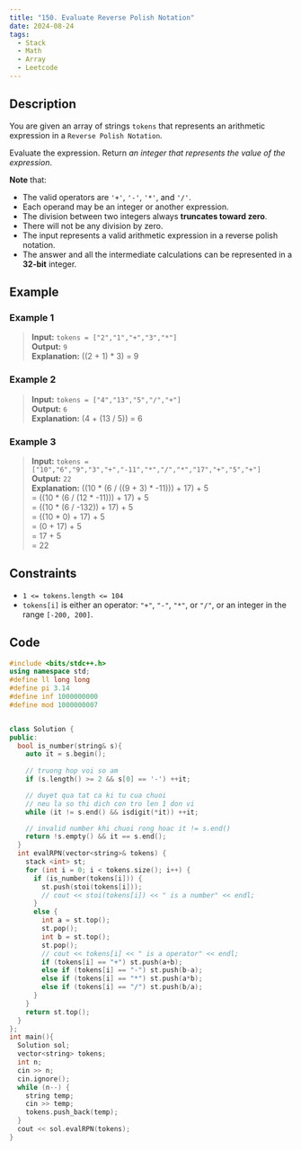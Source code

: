 ```yaml
---
title: "150. Evaluate Reverse Polish Notation"
date: 2024-08-24
tags:
  - Stack
  - Math
  - Array
  - Leetcode
---
```

## Description

You are given an array of strings `tokens` that represents an arithmetic expression in a `Reverse Polish Notation`.

Evaluate the expression. Return *an integer that represents the value of the expression*.

**Note** that:
- The valid operators are `'+'`, `'-'`, `'*'`, and `'/'`.
- Each operand may be an integer or another expression.
- The division between two integers always **truncates toward zero**.
- There will not be any division by zero.
- The input represents a valid arithmetic expression in a reverse polish notation.
- The answer and all the intermediate calculations can be represented in a **32-bit** integer.

## Example

### Example 1

> **Input:** `tokens = ["2","1","+","3","*"]`
<br/> **Output:** `9`
<br/> **Explanation:** ((2 + 1) * 3) = 9

### Example 2

> **Input:** `tokens = ["4","13","5","/","+"]`
<br/> **Output:** `6`
<br/> **Explanation:** (4 + (13 / 5)) = 6

### Example 3

> **Input:** `tokens = ["10","6","9","3","+","-11","*","/","*","17","+","5","+"]`
<br/> **Output:** `22`
<br/> **Explanation:** ((10 * (6 / ((9 + 3) * -11))) + 17) + 5
<br/> = ((10 * (6 / (12 * -11))) + 17) + 5
<br/> = ((10 * (6 / -132)) + 17) + 5
<br/> = ((10 * 0) + 17) + 5
<br/> = (0 + 17) + 5
<br/> = 17 + 5
<br/> = 22

## Constraints

- `1 <= tokens.length <= 104`
- `tokens[i]` is either an operator: `"+"`, `"-"`, `"*"`, or `"/"`, or an integer in the range `[-200, 200]`.

## Code

```c++
#include <bits/stdc++.h>
using namespace std;
#define ll long long
#define pi 3.14
#define inf 1000000000
#define mod 1000000007


class Solution {
public:
  bool is_number(string& s){
    auto it = s.begin();
    
    // truong hop voi so am
    if (s.length() >= 2 && s[0] == '-') ++it;

    // duyet qua tat ca ki tu cua chuoi
    // neu la so thi dich con tro len 1 don vi
    while (it != s.end() && isdigit(*it)) ++it;

    // invalid number khi chuoi rong hoac it != s.end()
    return !s.empty() && it == s.end();
  }
  int evalRPN(vector<string>& tokens) {
    stack <int> st;
    for (int i = 0; i < tokens.size(); i++) {
      if (is_number(tokens[i])) {
        st.push(stoi(tokens[i]));
        // cout << stoi(tokens[i]) << " is a number" << endl;
      }
      else {
        int a = st.top();
        st.pop();
        int b = st.top();
        st.pop();
        // cout << tokens[i] << " is a operator" << endl;
        if (tokens[i] == "+") st.push(a+b);
        else if (tokens[i] == "-") st.push(b-a);
        else if (tokens[i] == "*") st.push(a*b);
        else if (tokens[i] == "/") st.push(b/a);
      }
    }
    return st.top();
  }
};
int main(){
  Solution sol;
  vector<string> tokens;
  int n;
  cin >> n;
  cin.ignore();
  while (n--) {
    string temp;
    cin >> temp;
    tokens.push_back(temp);
  }
  cout << sol.evalRPN(tokens);
}
```